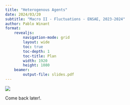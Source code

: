 ```yaml
---
title: "Heterogenous Agents"
date: 2024/03/20
subtitle: "Macro II - Fluctuations - ENSAE, 2023-2024"
author: Pablo Winant
format:
    revealjs:
        navigation-mode: grid
        layout: wide
        toc: true
        toc-depth: 1
        toc-title: Plan
        width: 1920
        height: 1080
    beamer:
        output-file: slides.pdf
---
```


![](wip.png)

Come back later!.